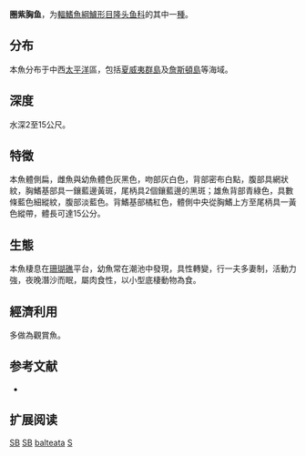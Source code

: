 {{Speciesbox
| name = 圈紫胸鱼
| status = LC
| status_system = IUCN3.1
| image = 
| genus = Stethojulis
| species = balteata
| authority = Quoy & Gaimard, 1824
| synonyms = *''Hinalea axillaris''<br /><small>Quoy & Gaimard, 1824</small>
*''Hinalea balteata''<br /><small>Quoy & Gaimard, 1824</small>
*''Julis axillaris''<br /><small>Quoy & Gaimard, 1824</small>
*''Julis balteatus''<br /><small>Quoy & Gaimard, 1824</small>
*''Stethojulis axillaris''<br /><small>Quoy & Gaimard, 1824</small>
}}

'''圈紫胸鱼'''，为[[輻鰭魚綱|輻鰭魚綱]][[鱸形目|鱸形目]][[隆头鱼科|隆头鱼科]]的其中一[[種|種]]。

==分布==
本魚分布于中西[[太平洋|太平洋]]區，包括[[夏威夷群島|夏威夷群島]]及[[詹斯頓島|詹斯頓島]]等海域。

==深度==
水深2至15公尺。

==特徵==
本魚體側扁，雌魚與幼魚體色灰黑色，吻部灰白色，背部密布白點，腹部具網狀紋，胸鰭基部具一鑲藍邊黃斑，尾柄具2個鑲藍邊的黑斑；雄魚背部青綠色，具數條藍色細縱紋，腹部淡藍色。背鰭基部橘紅色，體側中央從胸鰭上方至尾柄具一黃色縱帶，體長可達15公分。

==生態==
本魚棲息在[[珊瑚礁|珊瑚礁]]平台，幼魚常在潮池中發現，具性轉變，行一夫多妻制，活動力強，夜晚潛沙而眠，屬肉食性，以小型底棲動物為食。

==經濟利用==
多做為觀賞魚。

== 参考文献 ==
*{{FishBase_species|genus=Stethojulis|species=balteata|year=2011|month=12}}

== 扩展阅读 ==
{{refbegin}}
{{wikispecies-inline|Stethojulis bandanensis|圈紫胸鱼}}
{{refend}}
{{Taxonbar|from=Q1093850}}

[[Category:IUCN红色名录无危物种|SB]]
[[Category:觀賞魚|SB]]
[[Category:紫胸鱼属|balteata]]
[[Category:1824年描述的魚類|S]]


{{鱸形目小作品}}